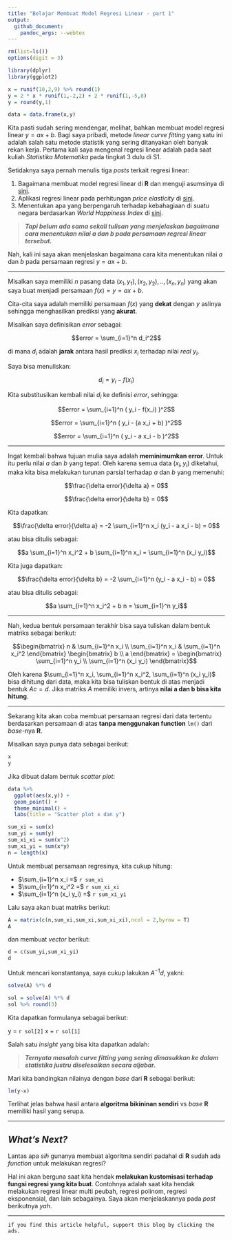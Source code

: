 ```yaml
---
title: "Belajar Membuat Model Regresi Linear - part 1"
output: 
  github_document:
    pandoc_args: --webtex
---
```


```r
rm(list=ls())
options(digit = 3)

library(dplyr)
library(ggplot2)

x = runif(10,2,9) %>% round(1)
y = 2 * x * runif(1,-2,2) + 2 * runif(1,-5,8)
y = round(y,1)

data = data.frame(x,y)
```

Kita pasti sudah sering mendengar, melihat, bahkan membuat model regresi linear $y = ax + b$. Bagi saya pribadi, metode _linear curve fitting_ yang satu ini adalah salah satu metode statistik yang sering ditanyakan oleh banyak rekan kerja. Pertama kali saya mengenal regresi linear adalah pada saat kuliah _Statistika Matematika_ pada tingkat 3 dulu di S1. 

Setidaknya saya pernah menulis tiga _posts_ terkait regresi linear:

1. Bagaimana membuat model regresi linear di __R__ dan menguji asumsinya di [sini](https://ikanx101.com/blog/belajar-regresi/).
1. Aplikasi regresi linear pada perhitungan _price elasticity_ di [sini](https://ikanx101.com/blog/blog-posting-regresi/).
1. Menentukan apa yang berpengaruh terhadap kebahagiaan di suatu negara berdasarkan _World Happiness Index_ di [sini](https://ikanx101.com/blog/bahagia-survey/).

> ___Tapi belum ada sama sekali tulisan yang menjelaskan bagaimana cara menentukan nilai a dan b pada persamaan regresi linear tersebut.___

Nah, kali ini saya akan menjelaskan bagaimana cara kita menentukan nilai $a$ dan $b$ pada persamaan regresi $y = ax + b$.

---

Misalkan saya memiliki $n$ pasang data $(x_1,y_1),(x_2,y_2),..,(x_n,y_n)$ yang akan saya buat menjadi persamaan $f(x) = y = ax+b$.

Cita-cita saya adalah memiliki persamaan $f(x)$ yang __dekat__ dengan $y$ aslinya sehingga menghasilkan prediksi yang __akurat__.

Misalkan saya definisikan _error_ sebagai:

$$error = \sum_{i=1}^n d_i^2$$

di mana $d_i$ adalah __jarak__ antara hasil prediksi $x_i$ terhadap nilai _real_ $y_i$.

Saya bisa menuliskan:

$$d_i = y_i - f(x_i)$$

Kita substitusikan kembali nilai $d_i$ ke definisi _error_, sehingga:

$$error = \sum_{i=1}^n ( y_i - f(x_i) )^2$$ 

$$error = \sum_{i=1}^n ( y_i - (a x_i + b) )^2$$ 

$$error = \sum_{i=1}^n ( y_i - a x_i - b )^2$$ 

---

Ingat kembali bahwa tujuan mulia saya adalah __meminimumkan error__. Untuk itu perlu nilai $a$ dan $b$ yang tepat. Oleh karena semua data $(x_i,y_i)$ diketahui, maka kita bisa melakukan turunan parsial terhadap $a$ dan $b$ yang memenuhi:

$$\frac{\delta error}{\delta a} = 0$$

$$\frac{\delta error}{\delta b} = 0$$

Kita dapatkan:

$$\frac{\delta error}{\delta a} = -2 \sum_{i=1}^n x_i (y_i - a x_i - b) = 0$$

atau bisa ditulis sebagai: 

$$a \sum_{i=1}^n x_i^2 + b \sum_{i=1}^n x_i = \sum_{i=1}^n (x_i y_i)$$

Kita juga dapatkan:

$$\frac{\delta error}{\delta b} = -2 \sum_{i=1}^n (y_i - a x_i - b) = 0$$

atau bisa ditulis sebagai: 

$$a \sum_{i=1}^n x_i^2 + b n = \sum_{i=1}^n y_i$$

---

Nah, kedua bentuk persamaan terakhir bisa saya tuliskan dalam bentuk matriks sebagai berikut:

$$\begin{bmatrix}
n & \sum_{i=1}^n x_i \\ 
\sum_{i=1}^n x_i & \sum_{i=1}^n x_i^2 
\end{bmatrix} 
\begin{bmatrix} b \\ a \end{bmatrix} = 
\begin{bmatrix} \sum_{i=1}^n y_i \\ \sum_{i=1}^n (x_i y_i) \end{bmatrix}$$

Oleh karena $\sum_{i=1}^n x_i, \sum_{i=1}^n x_i^2, \sum_{i=1}^n (x_i y_i)$ bisa dihitung dari data, maka kita bisa tuliskan bentuk di atas menjadi bentuk $A c = d$. Jika matriks $A$ memiliki invers, artinya __nilai a dan b bisa kita hitung__.

---

Sekarang kita akan coba membuat persamaan regresi dari data tertentu berdasarkan persamaan di atas __tanpa menggunakan function__ `lm()` dari _base_-nya __R__.

Misalkan saya punya data sebagai berikut:

```r
x
y
```

Jika dibuat dalam bentuk _scatter plot_:

```r
data %>%
  ggplot(aes(x,y)) +
  geom_point() +
  theme_minimal() +
  labs(title = "Scatter plot x dan y")

sum_xi = sum(x)
sum_yi = sum(y)
sum_xi_xi = sum(x^2)
sum_xi_yi = sum(x*y)
n = length(x)
```

Untuk membuat persamaan regresinya, kita cukup hitung:

- $\sum_{i=1}^n x_i =$ `r sum_xi`
- $\sum_{i=1}^n x_i^2 =$ `r sum_xi_xi`
- $\sum_{i=1}^n (x_i y_i) =$ `r sum_xi_yi`

Lalu saya akan buat matriks berikut:

```r
A = matrix(c(n,sum_xi,sum_xi,sum_xi_xi),ncol = 2,byrow = T)
A
```

dan membuat _vector_ berikut:

```r
d = c(sum_yi,sum_xi_yi)
d
```

Untuk mencari konstantanya, saya cukup lakukan $A^{-1}d$, yakni:

```r
solve(A) %*% d
``` 

```r
sol = solve(A) %*% d
sol %>% round(3)
```

Kita dapatkan formulanya sebagai berikut:

y = `r sol[2]` x + `r sol[1]`

Salah satu _insight_ yang bisa kita dapatkan adalah:

> ___Ternyata masalah curve fitting yang sering dimasukkan ke dalam statistika justru diselesaikan secara aljabar.___

Mari kita bandingkan nilainya dengan _base_ dari __R__ sebagai berikut:

```r
lm(y~x)
```

Terlihat jelas bahwa hasil antara __algoritma bikininan sendiri__ vs _base_ __R__ memiliki hasil yang serupa.

---

## _What's Next?_

Lantas apa _sih_ gunanya membuat algoritma sendiri padahal di __R__ sudah ada _function_ untuk melakukan regresi?

Hal ini akan berguna saat kita hendak __melakukan kustomisasi terhadap fungsi regresi yang kita buat__. Contohnya adalah saat kita hendak melakukan regresi linear multi peubah, regresi polinom, regresi eksponensial, dan lain sebagainya. Saya akan menjelaskannya pada _post_ berikutnya _yah_.

---

`if you find this article helpful, support this blog by clicking the ads.`
